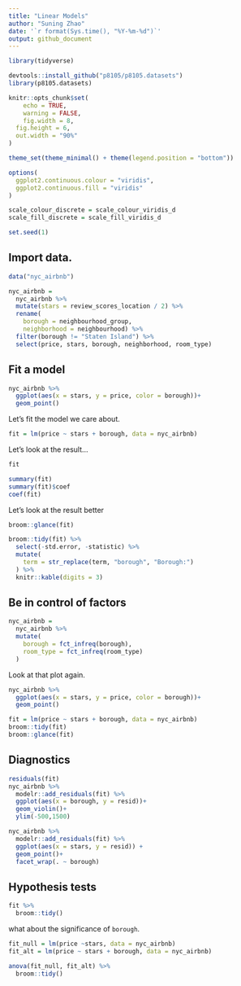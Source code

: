 ```yaml
---
title: "Linear Models"
author: "Suning Zhao"
date: '`r format(Sys.time(), "%Y-%m-%d")`'
output: github_document
---
```

```r
library(tidyverse)

devtools::install_github("p8105/p8105.datasets")
library(p8105.datasets)

knitr::opts_chunk$set(
	echo = TRUE,
	warning = FALSE,
	fig.width = 8, 
  fig.height = 6,
  out.width = "90%"
)

theme_set(theme_minimal() + theme(legend.position = "bottom"))

options(
  ggplot2.continuous.colour = "viridis",
  ggplot2.continuous.fill = "viridis"
)

scale_colour_discrete = scale_colour_viridis_d
scale_fill_discrete = scale_fill_viridis_d

set.seed(1)
```


## Import data.
```r
data("nyc_airbnb")

nyc_airbnb = 
  nyc_airbnb %>% 
  mutate(stars = review_scores_location / 2) %>% 
  rename(
    borough = neighbourhood_group,
    neighborhood = neighbourhood) %>% 
  filter(borough != "Staten Island") %>% 
  select(price, stars, borough, neighborhood, room_type)

```


## Fit a model

```r
nyc_airbnb %>% 
  ggplot(aes(x = stars, y = price, color = borough))+
  geom_point()
```

Let's fit the model we care about.

```r
fit = lm(price ~ stars + borough, data = nyc_airbnb)
```

Let's look at the result...

```r
fit

summary(fit)
summary(fit)$coef
coef(fit)
```

Let's look at the result better

```r
broom::glance(fit)

broom::tidy(fit) %>% 
  select(-std.error, -statistic) %>% 
  mutate(
    term = str_replace(term, "borough", "Borough:")
  ) %>% 
  knitr::kable(digits = 3)
```

## Be in control of factors

```r
nyc_airbnb =
  nyc_airbnb %>% 
  mutate(
    borough = fct_infreq(borough),
    room_type = fct_infreq(room_type)
  )
```

Look at that plot again.

```r
nyc_airbnb %>% 
  ggplot(aes(x = stars, y = price, color = borough))+
  geom_point()
```

```r
fit = lm(price ~ stars + borough, data = nyc_airbnb)
broom::tidy(fit)
broom::glance(fit)
```

## Diagnostics

```r
residuals(fit)
nyc_airbnb %>% 
  modelr::add_residuals(fit) %>% 
  ggplot(aes(x = borough, y = resid))+
  geom_violin()+
  ylim(-500,1500)

nyc_airbnb %>% 
  modelr::add_residuals(fit) %>% 
  ggplot(aes(x = stars, y = resid)) +
  geom_point()+
  facet_wrap(. ~ borough)
```

## Hypothesis tests

```r
fit %>% 
  broom::tidy()
```

what about the significance of `borough`.

```r
fit_null = lm(price ~stars, data = nyc_airbnb)
fit_alt = lm(price ~ stars + borough, data = nyc_airbnb)

anova(fit_null, fit_alt) %>% 
  broom::tidy()
```



